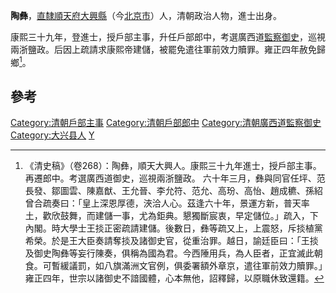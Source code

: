 '''陶彝'''，[[直隶省|直隸]][[順天府|順天府]][[大兴县_(金朝)|大興縣]]（今[[北京市|北京市]]）人，清朝政治人物，進士出身。

康熙三十九年，登進士，授戶部主事，升任戶部郎中，考選廣西道[[監察御史|監察御史]]，巡視兩浙鹽政。后因上疏請求康熙帝建儲，被罷免遣往軍前效力贖罪。雍正四年赦免歸鄉<ref>《清史稿》（卷268）：陶彝，順天大興人。康熙三十九年進士，授戶部主事。再遷郎中。考選廣西道御史，巡視兩浙鹽政。 六十年三月，彝與同官任坪、范長發、鄒圖雲、陳嘉猷、王允晉、李允符、范允、高玢、高怡、趙成穮、孫紹曾合疏奏曰：「皇上深恩厚德，浹洽人心。茲逢六十年，景運方新，普天率土，歡欣鼓舞，而建儲一事，尤為鉅典。懇獨斷宸衷，早定儲位。」疏入，下內閣。時大學士王掞正密疏請建儲。後數日，彝等疏又上，上震怒，斥掞植黨希榮。於是王大臣奏請奪掞及諸御史官，從重治罪。越日，諭廷臣曰：「王掞及御史陶彝等妄行陳奏，俱稱為國為君。今西陲用兵，為人臣者，正宜滅此朝食。可暫緩議罰，如八旗滿洲文官例，俱委署額外章京，遣往軍前效力贖罪。」雍正四年，世宗以諸御史不諳國體，心本無他，詔釋歸，以原職休致還籍。</ref>。

==參考==
{{reflist}}
{{清朝官员小作品}}
{{康熙三十九年庚辰科殿試金榜}}
{{DEFAULTSORT:Tao陶}}
[[Category:清朝戶部主事|Category:清朝戶部主事]]
[[Category:清朝戶部郎中|Category:清朝戶部郎中]]
[[Category:清朝廣西道監察御史|Category:清朝廣西道監察御史]]
[[Category:大兴县人|Category:大兴县人]]
[[Category:陶姓|Y]]